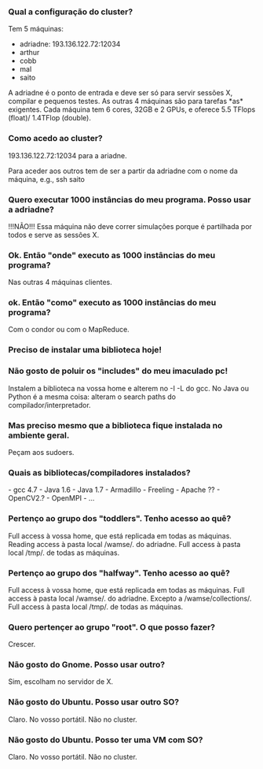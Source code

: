 === Qual a configuração do cluster? ===

Tem 5 máquinas:

* adriadne: 193.136.122.72:12034
* arthur
* cobb
* mal
* saito



A adriadne é o ponto de entrada e deve ser só para servir sessões X, compilar e pequenos testes. As outras 4 máquinas são para tarefas *as* exigentes. Cada máquina tem 6 cores, 32GB e 2 GPUs, e oferece 5.5 TFlops (float)/ 1.4TFlop (double).

=== Como acedo ao cluster? ===

193.136.122.72:12034 para a ariadne.

Para aceder aos outros tem de ser a partir da adriadne com o nome da máquina, e.g., ssh saito

=== Quero executar 1000 instâncias do meu programa. Posso usar a adriadne? ===

!!!NÃO!!! Essa máquina não deve correr simulações porque é partilhada por todos e serve as sessões X.

=== Ok. Então "onde" executo as 1000 instâncias do meu programa? ===

Nas outras 4 máquinas clientes.

=== ok. Então "como" executo as 1000 instâncias do meu programa? ===

Com o condor ou com o MapReduce.

=== Preciso de instalar uma biblioteca hoje! ===
=== Não gosto de poluir os "includes" do meu imaculado pc! ===

Instalem a biblioteca na vossa home e alterem no -I -L do gcc. No Java ou Python é a mesma coisa: alteram o search paths do compilador/interpretador.

=== Mas preciso mesmo que a biblioteca fique instalada no ambiente geral. ===

Peçam aos sudoers.

=== Quais as bibliotecas/compiladores instalados? ===

- gcc 4.7
- Java 1.6
- Java 1.7
- Armadillo
- Freeling
- Apache ??
- OpenCV2.?
- OpenMPI
- ...

=== Pertenço ao grupo dos "toddlers". Tenho acesso ao quê? ===

Full access à vossa home, que está replicada em todas as máquinas.
Reading access à pasta local /wamse/. do adriadne.
Full access à pasta local /tmp/. de todas as máquinas.

=== Pertenço ao grupo dos "halfway". Tenho acesso ao quê? ===

Full access à vossa home, que está replicada em todas as máquinas.
Full access à pasta local /wamse/. do adriadne. Excepto a /wamse/collections/.
Full access à pasta local /tmp/. de todas as máquinas.

=== Quero pertençer ao grupo "root". O que posso fazer? ===

Crescer.

=== Não gosto do Gnome. Posso usar outro? ===

Sim, escolham no servidor de X.

=== Não gosto do Ubuntu. Posso usar outro SO? ===

Claro. No vosso portátil. Não no cluster.

=== Não gosto do Ubuntu. Posso ter uma VM com SO? ===

Claro. No vosso portátil. Não no cluster.